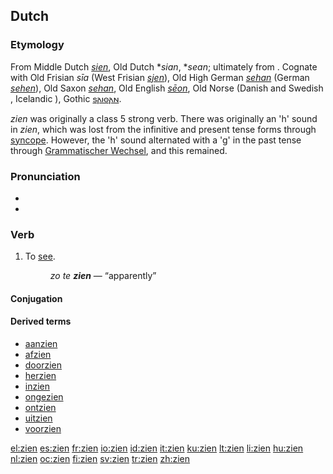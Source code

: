 ==Dutch==
===Etymology===
From Middle Dutch ''[[sien]]'', Old Dutch *''sian'', *''sean''; ultimately from {{proto|Germanic|sehwanan|lang=nl}}. Cognate with Old Frisian ''sīa'' (West Frisian ''[[sjen]]''), Old High German ''[[sehan]]'' (German ''[[sehen]]''), Old Saxon ''[[sehan]]'', Old English ''[[seon|sēon]]'', Old Norse {{term|sjá|lang=non}} (Danish and Swedish {{term|se|lang=se}}, Icelandic {{term|sjá|lang=is}}), Gothic [[𐍃𐌰𐌹𐍈𐌰𐌽]]. 

''zien'' was originally a class 5 strong verb. There was originally an 'h' sound in ''zien'', which was lost from the infinitive and present tense forms through [[syncope]]. However, the 'h' sound alternated with a 'g' in the past tense through [[w:Grammatischer Wechsel|Grammatischer Wechsel]], and this remained.

===Pronunciation===
*{{audio|Nl-zien.ogg|audio}}
*{{IPA|lang=nl|/zin/}}

===Verb===
{{nl-verb|irr}}

# To [[see]].
#: ''zo te '''zien''''' — “apparently”

====Conjugation====
{{nl-conj-st|zie|zag|gezien|aux2=zijn|zie|6=zaagt}}

====Derived terms====
{{top4}}
* [[aanzien]]
* [[afzien]]
* [[doorzien]]
* [[herzien]]
* [[inzien]]
* [[ongezien]]
* [[ontzien]]
* [[uitzien]]
* [[voorzien]]
{{bottom}}

[[el:zien]]
[[es:zien]]
[[fr:zien]]
[[io:zien]]
[[id:zien]]
[[it:zien]]
[[ku:zien]]
[[lt:zien]]
[[li:zien]]
[[hu:zien]]
[[nl:zien]]
[[oc:zien]]
[[fi:zien]]
[[sv:zien]]
[[tr:zien]]
[[zh:zien]]